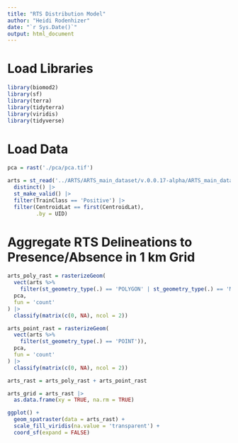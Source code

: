 ```yaml
---
title: "RTS Distribution Model"
author: "Heidi Rodenhizer"
date: "`r Sys.Date()`"
output: html_document
---
```


# Load Libraries

```r
library(biomod2)
library(sf)
library(terra)
library(tidyterra)
library(viridis)
library(tidyverse)
```


# Load Data

```r
pca = rast('./pca/pca.tif')

arts = st_read('../ARTS/ARTS_main_dataset/v.0.0.17-alpha/ARTS_main_dataset.geojson') |>
  distinct() |>
  st_make_valid() |>
  filter(TrainClass == 'Positive') |>
  filter(CentroidLat == first(CentroidLat),
         .by = UID)
```


# Aggregate RTS Delineations to Presence/Absence in 1 km Grid

```r
arts_poly_rast = rasterizeGeom(
  vect(arts %>%
    filter(st_geometry_type(.) == 'POLYGON' | st_geometry_type(.) == 'MULTIPOLYGON')), 
  pca,
  fun = 'count'
) |>
  classify(matrix(c(0, NA), ncol = 2))

arts_point_rast = rasterizeGeom(
  vect(arts %>%
    filter(st_geometry_type(.) == 'POINT')), 
  pca,
  fun = 'count'
) |>
  classify(matrix(c(0, NA), ncol = 2))

arts_rast = arts_poly_rast + arts_point_rast
```

```r
arts_grid = arts_rast |>
  as.data.frame(xy = TRUE, na.rm = TRUE)
```

```r
ggplot() +
  geom_spatraster(data = arts_rast) +
  scale_fill_viridis(na.value = 'transparent') +
  coord_sf(expand = FALSE)
```

